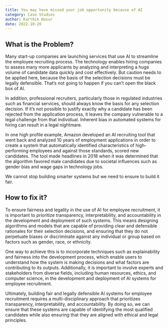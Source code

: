 ---
title: You may have missed your job opportunity because of AI
category: Case Studies
author: Karthik Hosur
date: 2022-10-20
---

## What is the Problem?

Many start-up companies are launching services that use AI to streamline the employee recruiting process. The technology enables hiring companies to assess many more applicants by analyzing and interpreting a huge volume of candidate data quickly and cost effectively. But caution needs to be applied here, because the basis of the selection decisions must be legally defensible. That’s not going to happen if you can’t open the black box of AI.

In addition, professional recruiters, particularly those in regulated industries such as financial services, should always know the basis for any selection decision. If it’s not possible to justify exactly why a candidate has been rejected from the application process, it leaves the company vulnerable to a legal challenge from that individual. Inherent bias in automated systems for hiring can result in a legal nightmare.

In one high profile example, Amazon developed an AI recruiting tool that went back and analyzed 10 years of employment applications in order to create a system that automatically identified characteristics of high-performing employees and against those standards, scored new candidates. The tool made headlines in 2018 when it was determined that the algorithm favored male candidates due to societal influences such as gender bias and wage gaps in technology jobs.

We cannot stop building smarter systems but we need to ensure to build it fair.

## How to fix it?

To ensure fairness and legality in the use of AI for employee recruitment, it is important to prioritize transparency, interpretability, and accountability in the development and deployment of such systems. This means designing algorithms and models that are capable of providing clear and defensible rationales for their selection decisions, and ensuring that they do not perpetuate biases or discriminate against any individual or group based on factors such as gender, race, or ethnicity.

One way to achieve this is to incorporate techniques such as explainability and fairness into the development process, which enable users to understand how the system is making decisions and what factors are contributing to its outputs. Additionally, it is important to involve experts and stakeholders from diverse fields, including human resources, ethics, and computer science, in the development and deployment of AI systems for employee recruitment.

Ultimately, building fair and legally defensible AI systems for employee recruitment requires a multi-disciplinary approach that prioritizes transparency, interpretability, and accountability. By doing so, we can ensure that these systems are capable of identifying the most qualified candidates while also ensuring that they are aligned with ethical and legal principles.